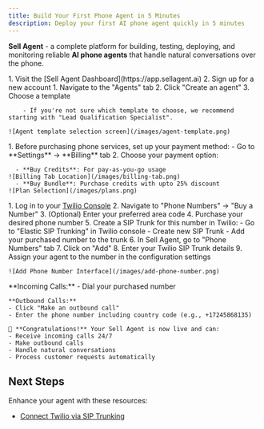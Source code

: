 ```yaml
---
title: Build Your First Phone Agent in 5 Minutes
description: Deploy your first AI phone agent quickly in 5 minutes
---
```


**Sell Agent** - a complete platform for building, testing, deploying, and monitoring reliable **AI phone agents** that handle natural conversations over the phone.

<Steps>
  <Step title="Create Your Account">
  1. Visit the [Sell Agent Dashboard](https://app.sellagent.ai)
  2. Sign up for a new account
  </Step>

  <Step title="Create a New Agent">
    1. Navigate to the "Agents" tab
    2. Click "Create an agent"
    3. Choose a template

        - If you're not sure which template to choose, we recommend starting with "Lead Qualification Specialist".

    ![Agent template selection screen](/images/agent-template.png)
  </Step>

  <Step title="Set Up Billing & Payment">
  1. Before purchasing phone services, set up your payment method:
     - Go to **Settings** → **Billing** tab
  2. Choose your payment option:

      - **Buy Credits**: For pay-as-you-go usage
    ![Billing Tab Location](/images/billing-tab.png)
      - **Buy Bundle**: Purchase credits with upto 25% discount
    ![Plan Selection](/images/plans.png)

  </Step>


 <Step title="Configure Your Phone Number">
    1. Log in to your <a href="https://www.twilio.com/console" target="_blank">Twilio Console</a>
    2. Navigate to "Phone Numbers" → "Buy a Number"
    3. (Optional) Enter your preferred area code
    4. Purchase your desired phone number
    5. Create a SIP Trunk for this number in Twilio:
       - Go to "Elastic SIP Trunking" in Twilio console
       - Create new SIP Trunk
       - Add your purchased number to the trunk
    6. In Sell Agent, go to "Phone Numbers" tab
    7. Click on "Add"
    8. Enter your Twilio SIP Trunk details
    9. Assign your agent to the number in the configuration settings

    ![Add Phone Number Interface](/images/add-phone-number.png)

  </Step>

 

  <Step title="Test Your Phone Agent">
    **Incoming Calls:**
    - Dial your purchased number

    **Outbound Calls:**
    - Click "Make an outbound call"
    - Enter the phone number including country code (e.g., +17245868135)

    🎉 **Congratulations!** Your Sell Agent is now live and can:
    - Receive incoming calls 24/7
    - Make outbound calls
    - Handle natural conversations
    - Process customer requests automatically
  </Step>
</Steps>

## Next Steps

Enhance your agent with these resources:

- [Connect Twilio via SIP Trunking](/pages/twilio-sip-trunk)